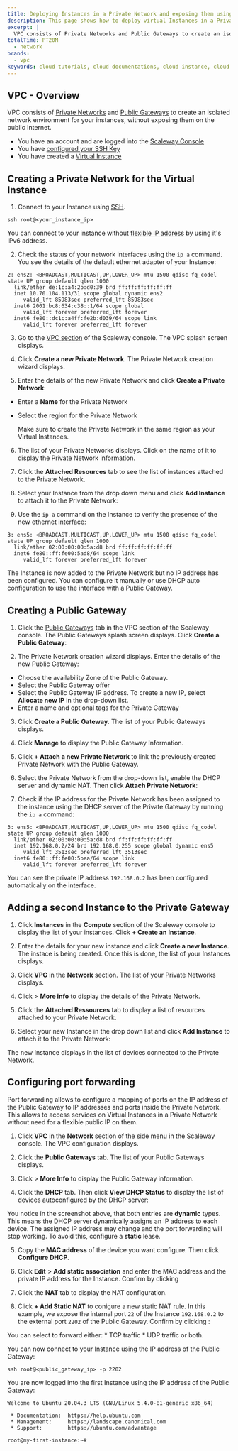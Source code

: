 ```yaml
---
title: Deploying Instances in a Private Network and exposing them using a Private Gateway
description: This page shows how to deploy virtual Instances in a Private Network and expose them using a Private Gateway
excerpt: |
  VPC consists of Private Networks and Public Gateways to create an isolated network environment for your instances, without exposing them on the public Internet. 
totalTime: PT20M
  - network
brands:
  - vpc
keywords: cloud tutorials, cloud documentations, cloud instance, cloud hosting, network, virtual instance, private network, vpc, public gateway, virtual private cloud
---
```


## VPC - Overview

VPC consists of [Private Networks](https://www.scaleway.com/en/private-networks/) and [Public Gateways](https://www.scaleway.com/en/public-gateway/) to create an isolated network environment for your instances, without exposing them on the public Internet. 

<Message type="requirement">

- You have an account and are logged into the [Scaleway Console](https://console.scaleway.com)
- You have [configured your SSH Key](/console/my-project/how-to/create-ssh-key/)
- You have created a [Virtual Instance](https://www.scaleway.com/en/virtual-instances/)

</Message>

## Creating a Private Network for the Virtual Instance

1. Connect to your Instance using [SSH](https://www.scaleway.com/en/docs/compute/instances/how-to/connect-to-instance/). 

  ```
  ssh root@<your_instance_ip>
  ```

  <Message type="tip">

  You can connect to your instance without [flexible IP address](https://www.scaleway.com/en/docs/compute/instances/how-to/use-flexips/) by using it's IPv6 address.

  </Message>

2. Check the status of your network interfaces using the `ip a` command. You see the details of the default ethernet adapter of your Instance:

  ```
  2: ens2: <BROADCAST,MULTICAST,UP,LOWER_UP> mtu 1500 qdisc fq_codel state UP group default qlen 1000
    link/ether de:1c:a4:2b:d0:39 brd ff:ff:ff:ff:ff:ff
    inet 10.70.104.113/31 scope global dynamic ens2
       valid_lft 85983sec preferred_lft 85983sec
    inet6 2001:bc8:634:c38::1/64 scope global
       valid_lft forever preferred_lft forever
    inet6 fe80::dc1c:a4ff:fe2b:d039/64 scope link
       valid_lft forever preferred_lft forever
  ```

3. Go to the [VPC section](https://console.scaleway.com/vpc/private-networks) of the Scaleway console. The VPC splash screen displays. 

  <Lightbox src="scaleway_vpc_splash.png" alt="" />

4. Click **Create a new Private Network**. The Private Network creation wizard displays. 

5. Enter the details of the new Private Network and click **Create a Private Network**:

  - Enter a **Name** for the Private Network
  - Select the region for the Private Network

    <Message type="note">

    Make sure to create the Private Network in the same region as your Virtual Instances.

    </Message>

6. The list of your Private Networks displays. Click on the name of it to display the Private Network information. 

7. Click the **Attached Resources** tab to see the list of instances attached to the Private Network. 

8. Select your Instance from the drop down menu and click **Add Instance** to attach it to the Private Network:

  <Lightbox src="scaleway_add_instance.png" alt="" />


9. Use the `ip a` command on the Instance to verify the presence of the new ethernet interface: 

  ```
  3: ens5: <BROADCAST,MULTICAST,UP,LOWER_UP> mtu 1500 qdisc fq_codel state UP group default qlen 1000
    link/ether 02:00:00:00:5a:d8 brd ff:ff:ff:ff:ff:ff
    inet6 fe80::ff:fe00:5ad8/64 scope link
       valid_lft forever preferred_lft forever
  ```

The Instance is now added to the Private Network but no IP address has been configured. You can configure it manually or use DHCP auto configuration to use the interface with a Public Gateway. 

## Creating a Public Gateway

1. Click the [Public Gateways](https://console.scaleway.com/vpc/public-gateways) tab in the VPC section of the Scaleway console. The Public Gateways splash screen displays. Click **Create a Public Gateway**:

  <Lightbox src="scaleway_vpc_public_gateway_splash.png" alt="" />

2. The Private Network creation wizard displays. Enter the details of the new Public Gateway: 

  - Choose the availability Zone of the Public Gateway.
  - Select the Public Gateway offer
  - Select the Public Gateway IP address. To create a new IP, select **Allocate new IP** in the drop-down list. 
  - Enter a name and optional tags for the Private Gateway

3. Click **Create a Public Gateway**. The list of your Public Gateways displays.

  <Lightbox src="scaleway_vpc_public_gateway_list.png" alt="" />

4. Click **Manage** to display the Public Gateway Information. 

5. Click **+ Attach a new Private Network** to link the previously created Private Network with the Public Gateway.

6. Select the Private Network from the drop-down list, enable the DHCP server and dynamic NAT. Then click **Attach Private Network**:

  <Lightbox src="scaleway_vpc_public_gateway_attach_network.png" alt="" /> 

7. Check if the IP address for the Private Network has been assigned to the instance using the DHCP server of the Private Gateway by running the `ip a` command: 

  ```
  3: ens5: <BROADCAST,MULTICAST,UP,LOWER_UP> mtu 1500 qdisc fq_codel state UP group default qlen 1000
    link/ether 02:00:00:00:5a:d8 brd ff:ff:ff:ff:ff:ff
    inet 192.168.0.2/24 brd 192.168.0.255 scope global dynamic ens5
       valid_lft 3513sec preferred_lft 3513sec
    inet6 fe80::ff:fe00:5bea/64 scope link 
       valid_lft forever preferred_lft forever
  ```

  You can see the private IP address `192.168.0.2` has been configured automatically on the interface.

## Adding a second Instance to the Private Gateway

1. Click **Instances** in the **Compute** section of the Scaleway console to display the list of your instances. Click **+ Create an Instance**.

2. Enter the details for your new instance and click **Create a new Instance**. The instace is being created. Once this is done, the list of your Instances displays.

3. Click **VPC** in the **Network** section. The list of your Private Networks displays.

4. Click <icon name="more" /> > **More info** to display the details of the Private Network.

5. Click the **Attached Ressources** tab to display a list of resources attached to your Private Network.

7. Select your new Instance in the drop down list and click **Add Instance** to attach it to the Private Network:

  <Lightbox src="scaleway_vpc_add_instance.png" alt="" />

  The new Instance displays in the list of devices connected to the Private Network.

## Configuring port forwarding 

Port forwarding allows to configure a mapping of ports on the IP address of the Public Gateway to IP addresses and ports inside the Private Network. This allows to access services on Virtual Instances in a Private Network without need for a flexible public IP on them. 

1. Click **VPC** in the **Network** section of the side menu in the Scaleway console. The VPC configuration displays.

2. Click the **Public Gateways** tab. The list of your Public Gateways displays. 

3. Click <Icon name="more" /> > **More Info** to display the Public Gateway information. 

4. Click the **DHCP** tab. Then click **View DHCP Status** to display the list of devices autoconfigured by the DHCP server: 

  <Lightbox src="scaleway_vpc_dhcp_status.png" />

  <Message type="tip">

  You notice in the screenshot above, that both entries are **dynamic** types. This means the DHCP server dynamically assigns an IP address to each device. The assigned IP address may change and the port forwarding will stop working. To avoid this, configure a **static** lease. 

  </Message>

5. Copy the **MAC address** of the device you want configure. Then click **Configure DHCP**.

6. Click **Edit** > **Add static association** and enter the MAC address and the private IP address for the Instance. Confirm by clicking <Icon name="validate" />

  <Lightbox src="scaleway_vpc_static_dhcp.png" />

7. Click the **NAT** tab to display the NAT configuration. 

8. Click **+ Add Static NAT** to conigure a new static NAT rule. In this example, we expose the internal port `22` of the Instance `192.168.0.2` to the external port `2202` of the Public Gateway. Confirm by clicking <Icon name="validate" />:

  <Lightbox src="scaleway_vpc_static_nat.png" />

  <Message type="tip">

  You can select to forward either:
    * TCP traffic
    * UDP traffic
  or both. 

  </Message>

You can now connect to your Instance using the IP address of the Public Gateway: 

```
ssh root@<public_gateway_ip> -p 2202
```

You are now logged into the first Instance using the IP address of the Public Gateway: 

```
Welcome to Ubuntu 20.04.3 LTS (GNU/Linux 5.4.0-81-generic x86_64)

 * Documentation:  https://help.ubuntu.com
 * Management:     https://landscape.canonical.com
 * Support:        https://ubuntu.com/advantage

root@my-first-instance:~#
```